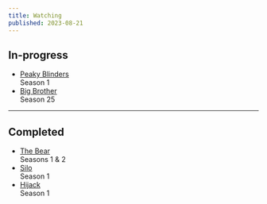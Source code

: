 ```yaml
---
title: Watching
published: 2023-08-21
---
```


## In-progress

- [Peaky Blinders](https://www.imdb.com/title/tt2442560/) <br/><span>Season 1</span>
- [Big Brother](https://www.imdb.com/title/tt0251497) <br/><span>Season 25</span>

---

## Completed

- [The Bear](https://www.imdb.com/title/tt14452776/) <br/><span>Seasons 1 & 2</span>
- [Silo](https://www.imdb.com/title/tt14688458/) <br/><span>Season 1</span>
- [Hijack](https://www.imdb.com/title/tt19854762/) <br/><span>Season 1</span>
